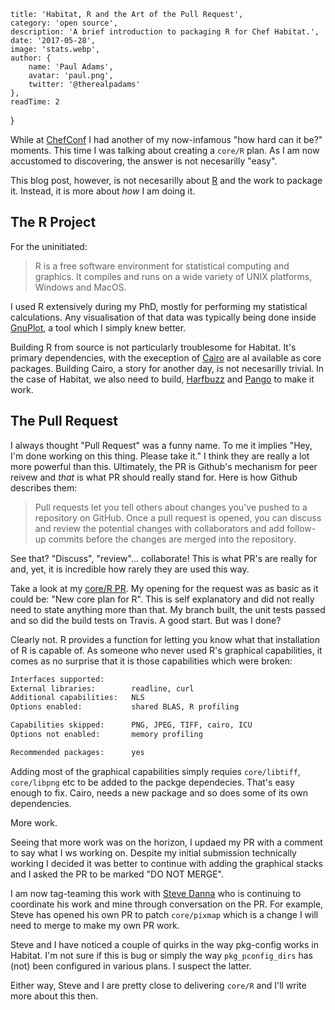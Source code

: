 

    title: 'Habitat, R and the Art of the Pull Request',
    category: 'open source',
    description: 'A brief introduction to packaging R for Chef Habitat.',
    date: '2017-05-28',
    image: 'stats.webp',
    author: {
        name: 'Paul Adams',
        avatar: 'paul.png',
        twitter: '@therealpadams'
    },
    readTime: 2
}


While at [ChefConf](https://chefconf.chef.io) I had another of my
now-infamous "how hard can it be?" moments. This time I was talking
about creating a `core/R` plan. As I am now accustomed to discovering,
the answer is not necesarilly "easy".

This blog post, however, is not necesarilly about
[R](https://www.r-project.org/) and the work to package it. Instead,
it is more about _how_ I am doing it.

## The R Project

For the uninitiated:

> R is a free software environment for statistical computing and
> graphics. It compiles and runs on a wide variety of UNIX platforms,
> Windows and MacOS.

I used R extensively during my PhD, mostly for performing my
statistical calculations. Any visualisation of that data was typically
being done inside [GnuPlot](http://www.gnuplot.info/), a tool which I
simply knew better.

Building R from source is not particularly troublesome for
Habitat. It's primary dependencies, with the exeception of
[Cairo](https://www.cairographics.org/) are al available as core
packages. Building Cairo, a story for another day, is not necesarilly
trivial. In the case of Habitat, we also need to build,
[Harfbuzz](https://www.freedesktop.org/wiki/Software/HarfBuzz/) and
[Pango](http://www.pango.org/) to make it work.

## The Pull Request

I always thought "Pull Request" was a funny name. To me it implies
"Hey, I'm done working on this thing. Please take it." I think they
are really a lot more powerful than this. Ultimately, the PR is
Github's mechanism for peer reivew and _that_ is what PR should really
stand for. Here is how Github describes them:

> Pull requests let you tell others about changes you've pushed to a
> repository on GitHub. Once a pull request is opened, you can discuss
> and review the potential changes with collaborators and add
> follow-up commits before the changes are merged into the repository.

See that? "Discuss", "review"... collaborate! This is what PR's are
really for and, yet, it is incredible how rarely they are used this
way.

Take a look at my [core/R
PR](https://github.com/habitat-sh/core-plans/pull/571). My opening for
the request was as basic as it could be: "New core plan for R". This
is self explanatory and did not really need to state anything more
than that. My branch built, the unit tests passed and so did the build
tests on Travis. A good start. But was I done?

Clearly not. R provides a function for letting you know what that
installation of R is capable of. As someone who never used R's
graphical capabilities, it comes as no surprise that it is those
capabilities which were broken:

```bash
Interfaces supported:
External libraries:        readline, curl
Additional capabilities:   NLS
Options enabled:           shared BLAS, R profiling

Capabilities skipped:      PNG, JPEG, TIFF, cairo, ICU
Options not enabled:       memory profiling

Recommended packages:      yes
```

Adding most of the graphical capabilities simply requies
`core/libtiff`, `core/libpng` etc to be added to the packge
dependecies. That's easy enough to fix. Cairo, needs a new package and
so does some of its own dependencies.

More work.

Seeing that more work was on the horizon, I updaed my PR with a
comment to say what I ws working on. Despite my initial submission
technically working I decided it was better to continue with adding
the graphical stacks and I asked the PR to be marked "DO NOT MERGE".

I am now tag-teaming this work with [Steve
Danna](https://github.com/stevendanna) who is continuing to coordinate
his work and mine through conversation on the PR. For example, Steve
has opened his own PR to patch `core/pixmap` which is a change I will
need to merge to make my own PR work.

Steve and I have noticed a couple of quirks in the way pkg-config
works in Habitat. I'm not sure if this is bug or simply the way
`pkg_pconfig_dirs` has (not) been configured in various plans. I
suspect the latter.

Either way, Steve and I are pretty close to delivering `core/R` and
I'll write more about this then.